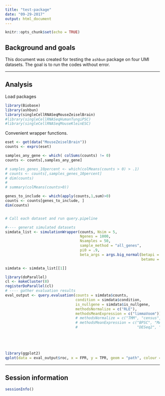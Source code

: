 ```yaml
---
title: "test-package"
date: "09-29-2017"
output: html_document
---
```


```r
knitr::opts_chunk$set(echo = TRUE)
```

## Background and goals

This document was created for testing the `ashbun` package on four UMI datasets. The goal is to run the codes without error.


---

## Analysis

Load packages

```r
library(Biobase)
library(ashbun)
library(singleCellRNASeqMouseZeiselBrain)
#library(singleCellRNASeqHumanTungiPSC)
#library(singleCellRNASeqMouseKleinESC)
```

Convenient wrapper functions.

```r
eset <- get(data("MouseZeiselBrain"))
counts <- exprs(eset)

samples_any_gene <- which( colSums(counts) != 0)
counts <- counts[,samples_any_gene]

# samples_genes_10percent <- which(colMeans(counts > 0) > .1)
# counts <- counts[,samples_genes_10percent]
# dim(counts)
# 
# summary(colMeans(counts>0))

genes_to_include <- which(apply(counts,1,sum)>0)
counts <- counts[genes_to_include, ]
dim(counts)


# Call each dataset and run query.pipeline

#---- generat simulated datasets
simdata_list <- simulationWrapper(counts, Nsim = 5,
                                  Ngenes = 1000,
                                  Nsamples = 50,
                                  sample_method = "all_genes",
                                  pi0 = .9,
                                  beta_args = args.big_normal(betapi = 1,
                                                              betamu = 0, betasd = .8))

simdata <- simdata_list[[1]]

library(doParallel)
cl <- makeCluster(8)
registerDoParallel(cl)
# ---- gather evaluation results
eval_output <- query.evaluation(counts = simdata$counts,
                                condition = simdata$condition,
                                is_nullgene = simdata$is_nullgene,
                                methodsNormalize = c("RLE"),
                                methodsMeanExpression = c("limmaVoom"))
                                # methodsNormalize = c("TMM", "census","scran")
                                # methodsMeanExpression = c("BPSC", "MAST", "ROTS", "SCDE", 
                                #                           "DESeq2", "edgeR", "limmaVoom"))





library(ggplot2)
qplot(data = eval_output$roc, x = FPR, y = TPR, geom = "path", colour = methodsMeanExpression)
```




---

## Session information

```r
sessionInfo()
```

